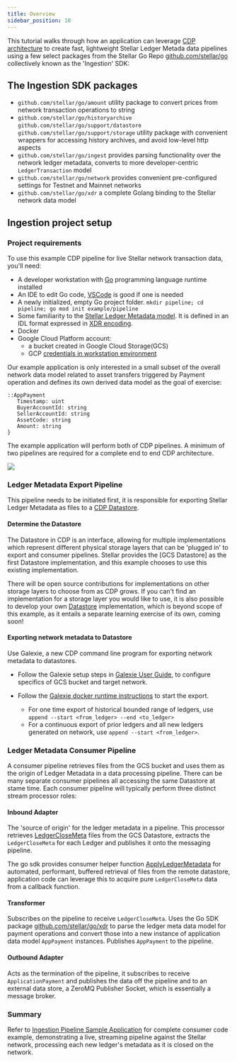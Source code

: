 ```yaml
---
title: Overview
sidebar_position: 10
---
```


This tutorial walks through how an application can leverage [CDP architecture](https://stellar.org/blog/developers/composable-data-platform) to create fast, lightweight Stellar Ledger Metada data pipelines using a few select packages from the Stellar Go Repo [github.com/stellar/go](https://github.com/stellar/go/blob/master/) collectively known as the 'Ingestion' SDK:

## The Ingestion SDK packages

- `github.com/stellar/go/amount` utility package to convert prices from network transaction operations to string
- `github.com/stellar/go/historyarchive` `github.com/stellar/go/support/datastore` `github.com/stellar/go/support/storage` utility package with convenient wrappers for accessing history archives, and avoid low-level http aspects
- `github.com/stellar/go/ingest` provides parsing functionality over the network ledger metadata, converts to more developer-centric `LedgerTransaction` model
- `github.com/stellar/go/network` provides convenient pre-configured settings for Testnet and Mainnet networks
- `github.com/stellar/go/xdr` a complete Golang binding to the Stellar network data model

## Ingestion project setup

### Project requirements

To use this example CDP pipeline for live Stellar network transaction data, you'll need:

- A developer workstation with [Go](https://go.dev/learn/) programming language runtime installed
- An IDE to edit Go code, [VSCode](https://code.visualstudio.com/download) is good if one is needed
- A newly initialized, empty Go project folder. `mkdir pipeline; cd pipeline; go mod init example/pipeline`
- Some familiarity to the [Stellar Ledger Metadata model](../../../learn/fundamentals/stellar-data-structures/README.mdx). It is defined in an IDL format expressed in [XDR encoding](https://github.com/stellar/stellar-xdr).
- Docker
- Google Cloud Platform account:
  - a bucket created in Google Cloud Storage(GCS)
  - GCP [credentials in workstation environment](https://github.com/stellar/go/blob/master/services/galexie/README.md#set-up-gcp-credentials)

Our example application is only interested in a small subset of the overall network data model related to asset transfers triggered by Payment operation and defines its own derived data model as the goal of exercise:

<CodeExample>

```
::AppPayment
   Timestamp: uint
   BuyerAccountId: string
   SellerAccountId: string
   AssetCode: string
   Amount: string
}
```

</CodeExample>

The example application will perform both of CDP pipelines. A minimum of two pipelines are required for a complete end to end CDP architecture.

![](/assets/ingest-sdk/cdp_pipelines.png)

### Ledger Metadata Export Pipeline

This pipeline needs to be initiated first, it is responsible for exporting Stellar Ledger Metadata as files to a [CDP Datastore](https://github.com/stellar/go/blob/master/support/datastore/datastore.go).

#### Determine the Datastore

The Datastore in CDP is an interface, allowing for multiple implementations which represent different physical storage layers that can be 'plugged in' to export and consumer pipelines. Stellar provides the [GCS Datastore] as the first Datastore implementation, and this example chooses to use this existing implementation.

There will be open source contributions for implementations on other storage layers to choose from as CDP grows. If you can't find an implementation for a storage layer you would like to use, it is also possible to develop your own [ Datastore](https://github.com/stellar/go/blob/master/support/datastore/datastore.go#L17) implementation, which is beyond scope of this example, as it entails a separate learning exercise of its own, coming soon!

#### Exporting network metadata to Datastore

Use Galexie, a new CDP command line program for exporting network metadata to datastores.

- Follow the Galexie setup steps in [Galexie User Guide](https://github.com/stellar/go/blob/master/services/galexie/README.md#setup), to configure specifics of GCS bucket and target network.

- Follow the [Galexie docker runtime instructions](https://github.com/stellar/go/blob/master/services/galexie/README.md#running-galexie) to start the export.
  - For one time export of historical bounded range of ledgers, use `append --start <from_ledger> --end <to_ledger>`
  - For a continuous export of prior ledgers and all new ledgers generated on network, use `append --start <from_ledger>`.

### Ledger Metadata Consumer Pipeline

A consumer pipeline retrieves files from the GCS bucket and uses them as the origin of Ledger Metadata in a data processing pipeline. There can be many separate consumer pipelines all accessing the same Datastore at stame time. Each consumer pipeline will typically perform three distinct stream processor roles:

#### Inbound Adapter

The 'source of origin' for the ledger metadata in a pipeline. This processor retrieves [LedgerCloseMeta](https://github.com/stellar/go/blob/master/xdr/xdr_generated.go) files from the GCS Datastore, extracts the `LedgerCloseMeta` for each Ledger and publishes it onto the messaging pipeline.

The go sdk provides consumer helper function [ApplyLedgerMetadata](https://github.com/stellar/go/blob/master/ingest/producer.go) for automated, performant, buffered retrieval of files from the remote datastore, application code can leverage this to acquire pure `LedgerCloseMeta` data from a callback function.

#### Transformer

Subscribes on the pipeline to receive `LedgerCloseMeta`. Uses the Go SDK package [github.com/stellar/go/xdr](https://github.com/stellar/go/tree/master/xdr) to parse the ledger meta data model for payment operations and convert those into a new instance of application data model `AppPayment` instances. Publishes `AppPayment` to the pipeline.

#### Outbound Adapter

Acts as the termination of the pipeline, it subscribes to receive `ApplicationPayment` and publishes the data off the pipeline and to an external data store, a ZeroMQ Publisher Socket, which is essentially a message broker.

### Summary

Refer to [Ingestion Pipeline Sample Application](./ingestion-pipeline-code.mdx) for complete consumer code example, demonstrating a live, streaming pipeline against the Stellar network, processing each new ledger's metadata as it is closed on the network.
